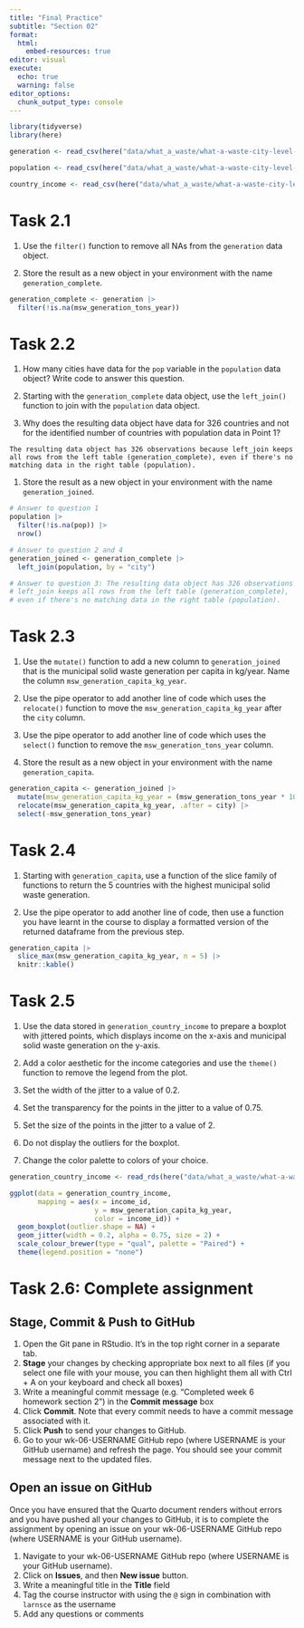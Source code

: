 ```yaml
---
title: "Final Practice"
subtitle: "Section 02"
format:
  html:
    embed-resources: true
editor: visual
execute: 
  echo: true
  warning: false
editor_options: 
  chunk_output_type: console
---
```


```r
library(tidyverse)
library(here)
```

```r
generation <- read_csv(here("data/what_a_waste/what-a-waste-city-level-data-generation.csv"))

population <- read_csv(here("data/what_a_waste/what-a-waste-city-level-data-population.csv"))

country_income <- read_csv(here("data/what_a_waste/what-a-waste-city-level-data-country-income.csv"))
```

# Task 2.1

1.  Use the `filter()` function to remove all NAs from the `generation` data object.

2.  Store the result as a new object in your environment with the name `generation_complete`.

```r
generation_complete <- generation |>
  filter(!is.na(msw_generation_tons_year))
```

# Task 2.2

1.  How many cities have data for the `pop` variable in the `population` data object? Write code to answer this question.

2.  Starting with the `generation_complete` data object, use the `left_join()` function to join with the `population` data object.

3.  Why does the resulting data object have data for 326 countries and not for the identified number of countries with population data in Point 1?

`The resulting data object has 326 observations because left_join keeps all rows from the left table (generation_complete), even if there's no matching data in the right table (population).`

1.  Store the result as a new object in your environment with the name `generation_joined`.

```r
# Answer to question 1
population |>
  filter(!is.na(pop)) |>
  nrow()

# Answer to question 2 and 4
generation_joined <- generation_complete |>
  left_join(population, by = "city")

# Answer to question 3: The resulting data object has 326 observations because 
# left_join keeps all rows from the left table (generation_complete), 
# even if there's no matching data in the right table (population).
```

# Task 2.3

1.  Use the `mutate()` function to add a new column to `generation_joined` that is the municipal solid waste generation per capita in kg/year. Name the column `msw_generation_capita_kg_year`.

2.  Use the pipe operator to add another line of code which uses the `relocate()` function to move the `msw_generation_capita_kg_year` after the `city` column.

3.  Use the pipe operator to add another line of code which uses the `select()` function to remove the `msw_generation_tons_year` column.

4.  Store the result as a new object in your environment with the name `generation_capita`.

```r
generation_capita <- generation_joined |>
  mutate(msw_generation_capita_kg_year = (msw_generation_tons_year * 1000) / pop) |>
  relocate(msw_generation_capita_kg_year, .after = city) |>
  select(-msw_generation_tons_year)
```

# Task 2.4

1.  Starting with `generation_capita`, use a function of the slice family of functions to return the 5 countries with the highest municipal solid waste generation.

2.  Use the pipe operator to add another line of code, then use a function you have learnt in the course to display a formatted version of the returned dataframe from the previous step.

```r
generation_capita |>
  slice_max(msw_generation_capita_kg_year, n = 5) |>
  knitr::kable()

```

# Task 2.5

1.  Use the data stored in `generation_country_income` to prepare a boxplot with jittered points, which displays income on the x-axis and municipal solid waste generation on the y-axis.

2.  Add a color aesthetic for the income categories and use the `theme()` function to remove the legend from the plot.

3.  Set the width of the jitter to a value of 0.2.

4.  Set the transparency for the points in the jitter to a value of 0.75.

5.  Set the size of the points in the jitter to a value of 2.

6.  Do not display the outliers for the boxplot.

7.  Change the color palette to colors of your choice.

```r
generation_country_income <- read_rds(here("data/what_a_waste/what-a-waste-city-level-data-country-income.rds"))

ggplot(data = generation_country_income,
       mapping = aes(x = income_id, 
                     y = msw_generation_capita_kg_year, 
                     color = income_id)) + 
  geom_boxplot(outlier.shape = NA) + 
  geom_jitter(width = 0.2, alpha = 0.75, size = 2) + 
  scale_colour_brewer(type = "qual", palette = "Paired") + 
  theme(legend.position = "none")
```

# Task 2.6: Complete assignment

## Stage, Commit & Push to GitHub

1.  Open the Git pane in RStudio. It's in the top right corner in a separate tab.
2.  **Stage** your changes by checking appropriate box next to all files (if you select one file with your mouse, you can then highlight them all with Ctrl + A on your keyboard and check all boxes)
3.  Write a meaningful commit message (e.g. "Completed week 6 homework section 2") in the **Commit message** box
4.  Click **Commit**. Note that every commit needs to have a commit message associated with it.
5.  Click **Push** to send your changes to GitHub.
6.  Go to your wk-06-USERNAME GitHub repo (where USERNAME is your GitHub username) and refresh the page. You should see your commit message next to the updated files.

## Open an issue on GitHub

Once you have ensured that the Quarto document renders without errors and you have pushed all your changes to GitHub, it is to complete the assignment by opening an issue on your wk-06-USERNAME GitHub repo (where USERNAME is your GitHub username).

1.  Navigate to your wk-06-USERNAME GitHub repo (where USERNAME is your GitHub username).
2.  Click on **Issues**, and then **New issue** button.
3.  Write a meaningful title in the **Title** field
4.  Tag the course instructor with using the `@` sign in combination with `larnsce` as the username
5.  Add any questions or comments
